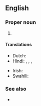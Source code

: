==English==

===Proper noun===
{{en-proper noun|head=[[united|United]] [[republic|Republic]] of [[Tanzania]]}}

# {{senseid|en|Q924}}{{n-g|The official name of [[Tanzania]].}}

====Translations====
{{trans-top|id=Q924|official name of Tanzania}}
* Dutch: {{t|nl|Verenigde Republiek Tanzania|f}}
* Hindi: {{t|hi|संयुक्त गणराज्य तंजानिया|m}}, {{t|hi|संयुक्त गणतंत्र तंजानिया |m}}, {{t|hi|संयुक्त गणराज्य तंज़ानिया|m}}, {{t|hi|संयुक्त गणतंत्र तंज़ानिया|m}}
{{trans-mid}}
* Irish: {{t|ga|Poblacht Aontaithe na Tansáine|f}}
* Swahili: {{t|sw|Jamhuri ya Muungano wa Tanzania}}
{{trans-bottom}}

===See also===
* {{pedia}}

{{topics|en|Countries in Africa}}